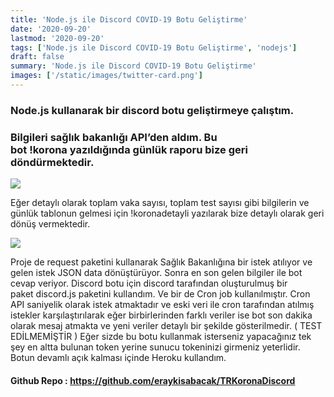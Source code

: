```yaml
---
title: 'Node.js ile Discord COVID-19 Botu Geliştirme'
date: '2020-09-20'
lastmod: '2020-09-20'
tags: ['Node.js ile Discord COVID-19 Botu Geliştirme', 'nodejs']
draft: false
summary: 'Node.js ile Discord COVID-19 Botu Geliştirme'
images: ['/static/images/twitter-card.png']
---
```

### Node.js kullanarak bir discord botu geliştirmeye çalıştım.
### Bilgileri sağlık bakanlığı API’den aldım. Bu bot !korona yazıldığında günlük raporu bize geri döndürmektedir.

![](/static/images/nodejs-covid19/nodejs-covid19-1.jpg)

Eğer detaylı olarak toplam vaka sayısı, toplam test sayısı gibi bilgilerin ve günlük tablonun gelmesi için !koronadetayli yazılarak bize detaylı olarak geri dönüş vermektedir.

![](/static/images/nodejs-covid19/nodejs-covid19-1.jpg)

Proje de request paketini kullanarak Sağlık Bakanlığına bir istek atılıyor ve gelen istek JSON data dönüştürüyor. Sonra en son gelen bilgiler ile bot cevap veriyor.
Discord botu için discord tarafından oluşturulmuş bir paket discord.js paketini kullandım.
Ve bir de Cron job kullanılmıştır. Cron API saniyelik olarak istek atmaktadır ve eski veri ile cron tarafından atılmış istekler karşılaştırılarak eğer birbirlerinden farklı veriler ise bot son dakika olarak mesaj atmakta ve yeni veriler detaylı bir şekilde gösterilmedir. ( TEST EDİLMEMİŞTİR )
Eğer sizde bu botu kullanmak isterseniz yapacağınız tek şey en altta bulunan token yerine sunucu tokeninizi girmeniz yeterlidir. Botun devamlı açık kalması içinde Heroku kullandım.
#### Github Repo : https://github.com/eraykisabacak/TRKoronaDiscord

